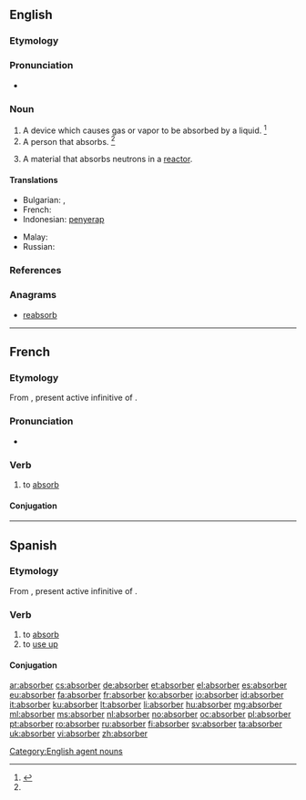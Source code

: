 ==English==

===Etymology===
{{suffix|absorb|er}}

===Pronunciation===
* {{a|US}} {{IPA|/əbˈsɔɹ.bɚ/|/əbˈzɔɹ.bɚ/|/æbˈsɔɹ.bɚ/|/æbˈzɔɹ.bɚ/}}

===Noun===
{{wikipedia}}
{{en-noun}}

# A device which causes gas or vapor to be absorbed by a liquid. {{defdate|First attested in the mid 19<sup>th</sup> century.}}<ref name=SOED>{{reference-book | last =| first = | authorlink =  | coauthors =  | editor =Brown, Lesley  | others =  | title = The Shorter Oxford English Dictionary | origdate =  | origyear = 1933| origmonth =  | url =  | format =  | accessdate =  | accessyear =  | accessmonth =  | edition = 5th | date =  | year =2003| month =  | publisher =Oxford University Press  | location =Oxford, UK | language =  | id =  | doi = | isbn =978-0-19-860575-7 | lccn = | ol = | pages =9| chapter =  | chapterurl =  | quote =}}</ref>
# A person that absorbs. {{defdate|First attested in the mid 19<sup>th</sup> century.}}<ref name=SOED/>
# {{nuclear physics}} A material that absorbs neutrons in a [[reactor]].

====Translations====
{{trans-top|one who, or that which, absorbs}}
* Bulgarian: {{t-|bg|абсорбент}},  {{t-|bg|абсорбер}}
* French: {{t+|fr|absorbant|m}}
* Indonesian: [[serap|penyerap]]
{{trans-mid}}
* Malay: {{t-|ms|penyerap}}
* Russian: {{t+|ru|абсорбер|m}}
{{trans-bottom}}

===References===
<references/>

===Anagrams===
* [[reabsorb#English|reabsorb]]

[[Category:English agent nouns]]

----

==French==

===Etymology===
From {{etyl|la|fr}} {{term|absorbere|absorbēre|lang=la}}, present active infinitive of {{term|absorbeo|absorbeō|absorb|lang=la}}.

===Pronunciation===
* {{audio|Fr-absorber.ogg|Audio}}

===Verb===
{{fr-verb}}

# to [[absorb]]

====Conjugation====
{{fr-conj-er|absorb|avoir}}

----

==Spanish==

===Etymology===
From {{etyl|la|es}} {{term|absorbere|absorbēre|lang=la}}, present active infinitive of {{term|absorbeo|absorbeō|absorb|lang=la}}.

===Verb===
{{es-verb|absorb|er}}

# to [[absorb]]
# to [[use up]]

====Conjugation====
{{es-conj-er|absorb}}

[[ar:absorber]]
[[cs:absorber]]
[[de:absorber]]
[[et:absorber]]
[[el:absorber]]
[[es:absorber]]
[[eu:absorber]]
[[fa:absorber]]
[[fr:absorber]]
[[ko:absorber]]
[[io:absorber]]
[[id:absorber]]
[[it:absorber]]
[[ku:absorber]]
[[lt:absorber]]
[[li:absorber]]
[[hu:absorber]]
[[mg:absorber]]
[[ml:absorber]]
[[ms:absorber]]
[[nl:absorber]]
[[no:absorber]]
[[oc:absorber]]
[[pl:absorber]]
[[pt:absorber]]
[[ro:absorber]]
[[ru:absorber]]
[[fi:absorber]]
[[sv:absorber]]
[[ta:absorber]]
[[uk:absorber]]
[[vi:absorber]]
[[zh:absorber]]